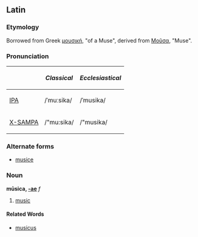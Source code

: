==Latin==
===Etymology===
Borrowed from Greek [[μουσική]], "of a Muse", derived from [[Μοῦσα]], "Muse".  

===Pronunciation===
{| border=1 cellpadding=5
! !! ''Classical'' !! ''Ecclesiastical''
|-
| [[w:IPA|IPA]] || /ˈmuːsika/ || /ˈmusika/
|-
| [[w:X-SAMPA|X-SAMPA]] || /"mu:sika/ || /"musika/
|}

===Alternate forms===
*[[musice]]

===Noun===
'''mūsica, [[Wiktionary Appendix:Latin first declension|-ae]]''' ''f''
#[[music]]

====Related Words====
*[[musicus]]